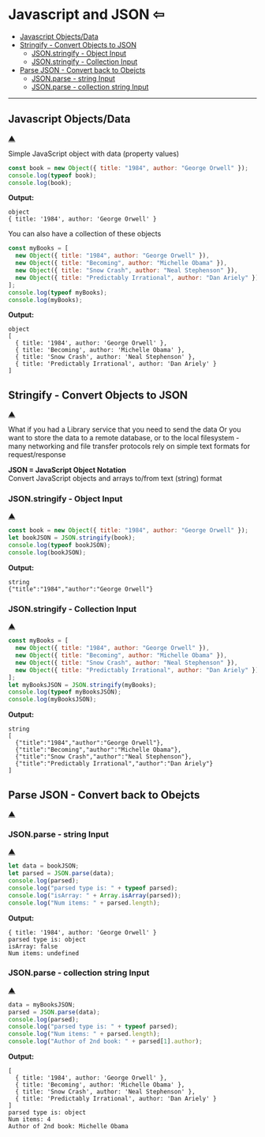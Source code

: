 
# **Javascript and JSON** <a id="javascript-and-json"></a><Link to="../tutorials/javascript">&#8678;</Link>

- [Javascript Objects/Data](#javascript-objectsdata)
- [Stringify - Convert Objects to JSON](#stringify---convert-objects-to-json)
  - [JSON.stringify - Object Input](#jsonstringify---object-input)
  - [JSON.stringify - Collection Input](#jsonstringify---collection-input)
- [Parse JSON - Convert back to Obejcts](#parse-json---convert-back-to-obejcts)
  - [JSON.parse - string Input](#jsonparse---string-input)
  - [JSON.parse - collection string Input](#jsonparse---collection-string-input)

---

## Javascript Objects/Data <a id="javascript-objectsdata" />

[&#9650;](#javascript-and-json)

Simple JavaScript object with data (property values)

```js
const book = new Object({ title: "1984", author: "George Orwell" });
console.log(typeof book);
console.log(book);
```

**Output:**

```text
object
{ title: '1984', author: 'George Orwell' }
```

You can also have a collection of these objects

```js
const myBooks = [
  new Object({ title: "1984", author: "George Orwell" }),
  new Object({ title: "Becoming", author: "Michelle Obama" }),
  new Object({ title: "Snow Crash", author: "Neal Stephenson" }),
  new Object({ title: "Predictably Irrational", author: "Dan Ariely" }),
];
console.log(typeof myBooks);
console.log(myBooks);
```

**Output:**

```text
object
[
  { title: '1984', author: 'George Orwell' },
  { title: 'Becoming', author: 'Michelle Obama' },
  { title: 'Snow Crash', author: 'Neal Stephenson' },
  { title: 'Predictably Irrational', author: 'Dan Ariely' }
]
```

## Stringify - Convert Objects to JSON <a id="stringify---convert-objects-to-json" />

[&#9650;](#javascript-and-json)

What if you had a Library service that you need to send the
data Or you want to store the data to a remote database, or to the
local filesystem - many networking and file transfer protocols
rely on simple text formats for request/response

**JSON = JavaScript Object Notation**  
Convert JavaScript objects and arrays to/from text (string) format

### JSON.stringify - Object Input <a id="jsonstringify---object-input" />

[&#9650;](#javascript-and-json)

```js
const book = new Object({ title: "1984", author: "George Orwell" });
let bookJSON = JSON.stringify(book);
console.log(typeof bookJSON);
console.log(bookJSON);
```

**Output:**

```text
string
{"title":"1984","author":"George Orwell"}
```

### JSON.stringify - Collection Input <a id="jsonstringify---collection-input" />

[&#9650;](#javascript-and-json)

```js
const myBooks = [
  new Object({ title: "1984", author: "George Orwell" }),
  new Object({ title: "Becoming", author: "Michelle Obama" }),
  new Object({ title: "Snow Crash", author: "Neal Stephenson" }),
  new Object({ title: "Predictably Irrational", author: "Dan Ariely" }),
];
let myBooksJSON = JSON.stringify(myBooks);
console.log(typeof myBooksJSON);
console.log(myBooksJSON);
```

**Output:**

```text
string
[
  {"title":"1984","author":"George Orwell"},
  {"title":"Becoming","author":"Michelle Obama"},
  {"title":"Snow Crash","author":"Neal Stephenson"},
  {"title":"Predictably Irrational","author":"Dan Ariely"}
]
```

## Parse JSON - Convert back to Obejcts <a id="parse-json---convert-back-to-obejcts" />

[&#9650;](#javascript-and-json)

### JSON.parse - string Input <a id="jsonparse---string-input" />

[&#9650;](#javascript-and-json)

```js
let data = bookJSON;
let parsed = JSON.parse(data);
console.log(parsed);
console.log("parsed type is: " + typeof parsed);
console.log("isArray: " + Array.isArray(parsed));
console.log("Num items: " + parsed.length);
```

**Output:**

```text
{ title: '1984', author: 'George Orwell' }
parsed type is: object
isArray: false
Num items: undefined
```

### JSON.parse - collection string Input <a id="jsonparse---collection-string-input" />

[&#9650;](#javascript-and-json)

```js
data = myBooksJSON;
parsed = JSON.parse(data);
console.log(parsed);
console.log("parsed type is: " + typeof parsed);
console.log("Num items: " + parsed.length);
console.log("Author of 2nd book: " + parsed[1].author);
```

**Output:**

```text
[
  { title: '1984', author: 'George Orwell' },
  { title: 'Becoming', author: 'Michelle Obama' },
  { title: 'Snow Crash', author: 'Neal Stephenson' },
  { title: 'Predictably Irrational', author: 'Dan Ariely' }
]
parsed type is: object
Num items: 4
Author of 2nd book: Michelle Obama
```

<br />
<br />
<br />
